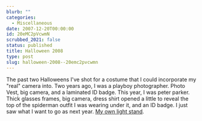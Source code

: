 ```yaml
---
blurb: ""
categories:
  - Miscellaneous
date: 2007-12-20T00:00:00
id: 20eMC2pVcwmN
scrubbed_2021: false
status: published
title: Halloween 2008
type: post
slug: halloween-2008--20emc2pvcwmn
---
```


The past two Halloweens I've shot for a costume that I could
incorporate my "real" camera into. Two years ago, I was a playboy
photographer. Photo Vest, big camera, and a laminated ID badge.
This year, I was peter parker. Thick glasses frames, big camera,
dress shirt opened a little to reveal the top of the spiderman
outfit I was wearing under it, and an ID badge. I just saw what I
want to go as next year.
[My own light stand](http://strobist.blogspot.com/2006/05/straddling-line-between-genius-and.html).